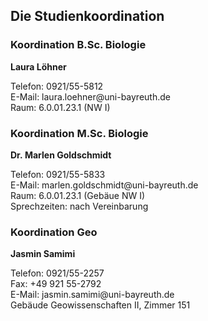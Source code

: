 ## Die Studienkoordination {#studienkoordination}

### Koordination B.Sc. Biologie {-}

**Laura Löhner**

Telefon: 0921/55-5812<br>
E-Mail: laura.loehner@uni-bayreuth.de<br>
Raum: 6.0.01.23.1 (NW I)<br>

### Koordination M.Sc. Biologie {-}

**Dr. Marlen Goldschmidt**

Telefon: 0921/55-5833<br>
E-Mail: marlen.goldschmidt@uni-bayreuth.de<br>
Raum: 6.0.01.23.1 (Gebäue NW I)<br>
Sprechzeiten: nach Vereinbarung

### Koordination Geo {-}

**Jasmin Samimi**

Telefon: 0921/55-2257<br>
Fax: +49 921 55-2792<br>
E-Mail: jasmin.samimi@uni-bayreuth.de<br>
Gebäude Geowissenschaften II, Zimmer 151
